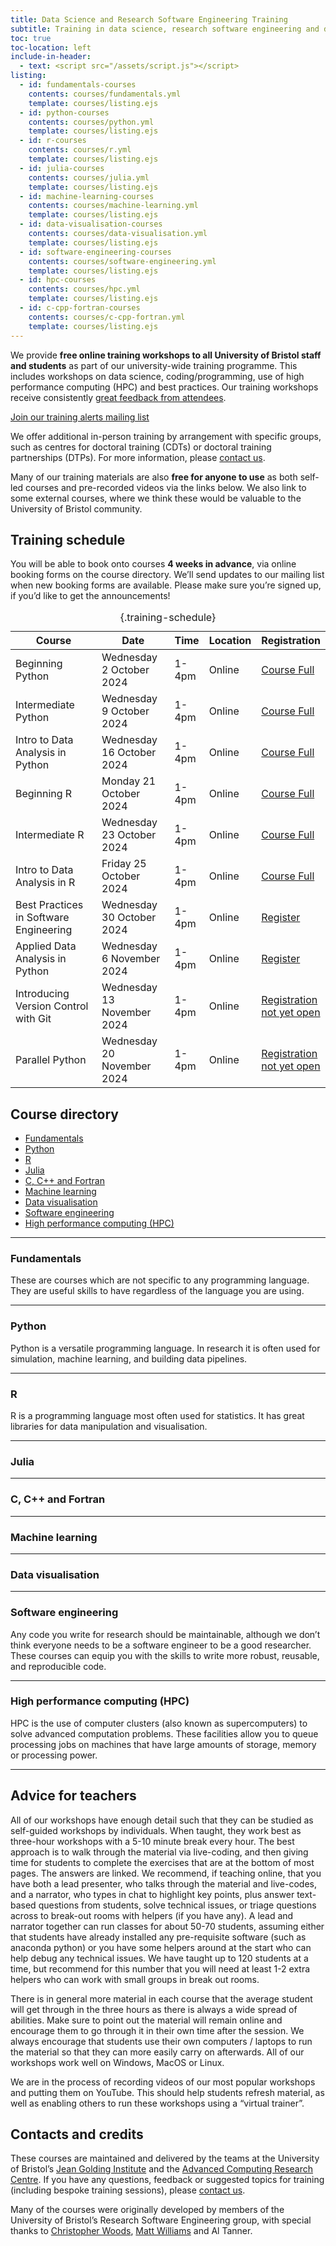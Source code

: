 ```yaml
---
title: Data Science and Research Software Engineering Training
subtitle: Training in data science, research software engineering and data engineering from the University of Bristol.
toc: true
toc-location: left
include-in-header: 
  - text: <script src="/assets/script.js"></script>
listing:
  - id: fundamentals-courses
    contents: courses/fundamentals.yml
    template: courses/listing.ejs
  - id: python-courses
    contents: courses/python.yml
    template: courses/listing.ejs
  - id: r-courses
    contents: courses/r.yml
    template: courses/listing.ejs
  - id: julia-courses
    contents: courses/julia.yml
    template: courses/listing.ejs
  - id: machine-learning-courses
    contents: courses/machine-learning.yml
    template: courses/listing.ejs
  - id: data-visualisation-courses
    contents: courses/data-visualisation.yml
    template: courses/listing.ejs
  - id: software-engineering-courses
    contents: courses/software-engineering.yml
    template: courses/listing.ejs
  - id: hpc-courses
    contents: courses/hpc.yml
    template: courses/listing.ejs
  - id: c-cpp-fortran-courses
    contents: courses/c-cpp-fortran.yml
    template: courses/listing.ejs
---
```


We provide **free online training workshops to all University of Bristol staff and students** as part of our university-wide training programme. This includes workshops on data science, coding/programming, use of high performance computing (HPC) and best practices. Our training workshops receive consistently [great feedback from attendees](https://www.bristol.ac.uk/acrc/research-software-engineering/training/training-feedback/).

[Join our training alerts mailing list](https://www.jiscmail.ac.uk/cgi-bin/wa-jisc.exe?SUBED1=BRISTOL-COMPUTING-TRAINING&A=1){.btn .btn-primary}

We offer additional in-person training by arrangement with specific groups, such as centres for doctoral training (CDTs) or doctoral training partnerships (DTPs). For more information, please [contact us](mailto:jgi-training@bristol.ac.uk).

Many of our training materials are also **free for anyone to use** as both self-led courses and pre-recorded videos via the links below. We also link to some external courses, where we think these would be valuable to the University of Bristol community.

## Training schedule

You will be able to book onto courses **4 weeks in advance**, via online booking forms on the course directory. We'll send updates to our mailing list when new booking forms are available. Please make sure you're signed up, if you'd like to get the announcements!

Course                                  | Date                        | Time   | Location | Registration 
----------------------------------------|-----------------------------|--------|----------|--------------
Beginning Python                        | Wednesday 2  October 2024   | 1-4pm  | Online   | [Course Full](){.btn .btn-sm .disabled}
Intermediate Python                     | Wednesday 9  October 2024   | 1-4pm  | Online   | [Course Full](){.btn .btn-sm .disabled}
Intro to Data Analysis in Python        | Wednesday 16 October 2024   | 1-4pm  | Online   | [Course Full](){.btn .btn-sm .disabled}
Beginning R                             | Monday    21 October 2024   | 1-4pm  | Online   | [Course Full](){.btn .btn-sm .disabled}
Intermediate R                          | Wednesday 23 October 2024   | 1-4pm  | Online   | [Course Full](){.btn .btn-sm .disabled}
Intro to Data Analysis in R             | Friday    25 October 2024   | 1-4pm  | Online   | [Course Full](){.btn .btn-sm .disabled}
Best Practices in Software Engineering  | Wednesday 30 October 2024   | 1-4pm  | Online   | [Register](https://events.teams.microsoft.com/event/d2f6bbe6-13f3-4688-b19e-458035efed55@b2e47f30-cd7d-4a4e-a5da-b18cf1a4151b){.btn .btn-sm .btn-primary}
Applied Data Analysis in Python         | Wednesday 6  November 2024  | 1-4pm  | Online   | [Register](https://events.teams.microsoft.com/event/15ed62a8-bac2-4237-9c99-0d9b6be1247a@b2e47f30-cd7d-4a4e-a5da-b18cf1a4151b){.btn .btn-sm .btn-primary}
Introducing Version Control with Git    | Wednesday 13 November 2024  | 1-4pm  | Online   | [Registration not yet open](){.btn .btn-sm .disabled}
Parallel Python                         | Wednesday 20 November 2024  | 1-4pm  | Online   | [Registration not yet open](){.btn .btn-sm .disabled}
: {.training-schedule}

## Course directory

- [Fundamentals](#fundamentals)
- [Python](#python)
- [R](#r)
- [Julia](#julia)
- [C, C++ and Fortran](#c-c-and-fortran)
- [Machine learning](#machine-learning)
- [Data visualisation](#data-visualisation)
- [Software engineering](#software-engineering)
- [High performance computing (HPC)](#hpc)

:::{#course-filters}
:::

---

### Fundamentals

These are courses which are not specific to any programming language. They are useful skills to have regardless of the language you are using.

:::{#fundamentals-courses}
:::

---

### Python

Python is a versatile programming language. In research it is often used for simulation, machine learning, and building data pipelines.

:::{#python-courses}
:::

---

### R

R is a programming language most often used for statistics. It has great libraries for data manipulation and visualisation.

:::{#r-courses}
:::

---

### Julia

<!-- TODO: description -->

:::{#julia-courses}
:::

---

### C, C++ and Fortran

<!-- TODO: description -->

:::{#c-cpp-fortran-courses}
:::

---

### Machine learning

<!-- TODO: description -->

:::{#machine-learning-courses}
:::

---

### Data visualisation

<!-- TODO: description -->

:::{#data-visualisation-courses}
:::

---

### Software engineering

Any code you write for research should be maintainable, although we don't think everyone needs to be a software engineer to be a good researcher. These courses can equip you with the skills to write more robust, reusable, and reproducible code.

:::{#software-engineering-courses}
:::

---

### High performance computing (HPC)

HPC is the use of computer clusters (also known as supercomputers) to solve advanced computation problems. These facilities allow you to queue processing jobs on machines that have large amounts of storage, memory or processing power.

:::{#hpc-courses}
:::

---

## Advice for teachers

All of our workshops have enough detail such that they can be studied as self-guided workshops by individuals. When taught, they work best as three-hour workshops with a 5-10 minute break every hour. The best approach is to walk through the material via live-coding, and then giving time for students to complete the exercises that are at the bottom of most pages. The answers are linked. We recommend, if teaching online, that you have both a lead presenter, who talks through the material and live-codes, and a narrator, who types in chat to highlight key points, plus answer text-based questions from students, solve technical issues, or triage questions across to break-out rooms with helpers (if you have any). A lead and narrator together can run classes for about 50-70 students, assuming either that students have already installed any pre-requisite software (such as anaconda python) or you have some helpers around at the start who can help debug any technical issues. We have taught up to 120 students at a time, but recommend for this number that you will need at least 1-2 extra helpers who can work with small groups in break out rooms.

There is in general more material in each course that the average student will get through in the three hours as there is always a wide spread of abilities. Make sure to point out the material will remain online and encourage them to go through it in their own time after the session. We always encourage that students use their own computers / laptops to run the material so that they can more easily carry on afterwards. All of our workshops work well on Windows, MacOS or Linux.

We are in the process of recording videos of our most popular workshops and putting them on YouTube. This should help students refresh material, as well as enabling others to run these workshops using a "virtual trainer".

## Contacts and credits

These courses are maintained and delivered by the teams at the University of Bristol's [Jean Golding Institute](https://www.bristol.ac.uk/golding/) and the [Advanced Computing Research Centre](https://www.bristol.ac.uk/acrc/). If you have any questions, feedback or suggested topics for training (including bespoke training sessions), please [contact us](mailto:jgi-training@bristol.ac.uk).

Many of the courses were originally developed by members of the University of Bristol's Research Software Engineering group, with special thanks to [Christopher Woods](https://chryswoods.com/), [Matt Williams](https://milliams.com/) and Al Tanner.
